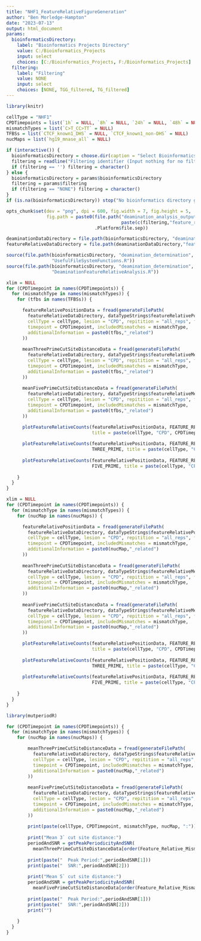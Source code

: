```yaml
---
title: "NHF1_FeatureRelativeFigureGeneration"
author: "Ben Morledge-Hampton"
date: "2023-07-13"
output: html_document
params:
  bioinformaticsDirectory:
    label: "Bioinformatics Projects Directory"
    value: C:/Bioinformatics_Projects
    input: select
    choices: [C:/Bioinformatics_Projects, F:/Bioinformatics_Projects]
  filtering:
    label: "Filtering"
    value: NONE
    input: select
    choices: [NONE, TGG_filtered, TG_filtered]
---
```



```r
library(knitr)

cellType = "NHF1"
CPDTimepoints = list(`1h` = NULL, `8h` = NULL, `24h` = NULL, `48h` = NULL)
mismatchTypes = list(`C>T_CC>TT` = NULL)
TFBSs = list(`CTCF_known1_DHS` = NULL, `CTCF_known1_non-DHS` = NULL)
nucMaps = list(`hg19_mnase_all` = NULL)

if (interactive()) {
  bioinformaticsDirectory = choose.dir(caption = "Select Bioinformatics_Projects Directory")
  filtering = readline("Filtering identifier (Input nothing for no filtering):")
  if (filtering == '') filtering = character()
} else {
  bioinformaticsDirectory = params$bioinformaticsDirectory
  filtering = params$filtering
  if (filtering == "NONE") filtering = character()
}
if (is.na(bioinformaticsDirectory)) stop("No bioinformatics directory given.")

opts_chunk$set(dev = "png", dpi = 600, fig.width = 7, fig.height = 5, 
               fig.path = paste0(file.path("deamination_analysis_output",cellType,
                                           paste(c(filtering,"feature_relative_figures"), collapse = '_')),
                                 .Platform$file.sep))

deaminationDataDirectory = file.path(bioinformaticsDirectory, "deamination_determination", "data", cellType)
featureRelativeDataDirectory = file.path(deaminationDataDirectory,"feature_relative_analysis")
```


```r
source(file.path(bioinformaticsDirectory, "deamination_determination", 'R',
                 "UsefulFileSystemFunctions.R"))
source(file.path(bioinformaticsDirectory, "deamination_determination", 'R',
                 "DeaminationFeatureRelativeAnalysis.R"))
```


```r
xlim = NULL
for (CPDTimepoint in names(CPDTimepoints)) {
  for (mismatchType in names(mismatchTypes)) {
    for (tfbs in names(TFBSs)) {

      featureRelativePositionData = fread(generateFilePath(
        featureRelativeDataDirectory, dataTypeStrings$featureRelativePositionCounts, ".tsv",
        cellType = cellType, lesion = "CPD", repitition = "all_reps", filtering = filtering,
        timepoint = CPDTimepoint, includedMismatches = mismatchType,
        additionalInformation = paste0(tfbs,"_related")
      ))
      
      meanThreePrimeCutSiteDistanceData = fread(generateFilePath(
        featureRelativeDataDirectory, dataTypeStrings$featureRelativeMeanCutSiteDistance, ".tsv", strandPolarity = THREE_PRIME,
        cellType = cellType, lesion = "CPD", repitition = "all_reps", filtering = filtering,
        timepoint = CPDTimepoint, includedMismatches = mismatchType,
        additionalInformation = paste0(tfbs,"_related")
      ))
      
      meanFivePrimeCutSiteDistanceData = fread(generateFilePath(
        featureRelativeDataDirectory, dataTypeStrings$featureRelativeMeanCutSiteDistance, ".tsv", strandPolarity = FIVE_PRIME,
        cellType = cellType, lesion = "CPD", repitition = "all_reps", filtering = filtering,
        timepoint = CPDTimepoint, includedMismatches = mismatchType,
        additionalInformation = paste0(tfbs,"_related")
      ))

      plotFeatureRelativeCounts(featureRelativePositionData, FEATURE_RELATIVE_POSITION,
                                title = paste(cellType, "CPD", CPDTimepoint, mismatchType, tfbs, "Aligned Strands"))
      
      plotFeatureRelativeCounts(featureRelativePositionData, FEATURE_RELATIVE_POSITION, meanThreePrimeCutSiteDistanceData,
                                THREE_PRIME, title = paste(cellType, "CPD", CPDTimepoint, mismatchType, tfbs, "Aligned Strands"))
      
      plotFeatureRelativeCounts(featureRelativePositionData, FEATURE_RELATIVE_POSITION, meanFivePrimeCutSiteDistanceData,
                                FIVE_PRIME, title = paste(cellType, "CPD", CPDTimepoint, mismatchType, tfbs, "Aligned Strands"))
      
    }
  }
}
```


```r
xlim = NULL
for (CPDTimepoint in names(CPDTimepoints)) {
  for (mismatchType in names(mismatchTypes)) {
    for (nucMap in names(nucMaps)) {

      featureRelativePositionData = fread(generateFilePath(
        featureRelativeDataDirectory, dataTypeStrings$featureRelativePositionCounts, ".tsv",
        cellType = cellType, lesion = "CPD", repitition = "all_reps", filtering = filtering,
        timepoint = CPDTimepoint, includedMismatches = mismatchType,
        additionalInformation = paste0(nucMap,"_related")
      ))
      
      meanThreePrimeCutSiteDistanceData = fread(generateFilePath(
        featureRelativeDataDirectory, dataTypeStrings$featureRelativeMeanCutSiteDistance, ".tsv", strandPolarity = THREE_PRIME,
        cellType = cellType, lesion = "CPD", repitition = "all_reps", filtering = filtering,
        timepoint = CPDTimepoint, includedMismatches = mismatchType,
        additionalInformation = paste0(nucMap,"_related")
      ))
      
      meanFivePrimeCutSiteDistanceData = fread(generateFilePath(
        featureRelativeDataDirectory, dataTypeStrings$featureRelativeMeanCutSiteDistance, ".tsv", strandPolarity = FIVE_PRIME,
        cellType = cellType, lesion = "CPD", repitition = "all_reps", filtering = filtering,
        timepoint = CPDTimepoint, includedMismatches = mismatchType,
        additionalInformation = paste0(nucMap,"_related")
      ))

      plotFeatureRelativeCounts(featureRelativePositionData, FEATURE_RELATIVE_POSITION,
                                title = paste(cellType, "CPD", CPDTimepoint, mismatchType, nucMap, "Aligned Strands"))
      
      plotFeatureRelativeCounts(featureRelativePositionData, FEATURE_RELATIVE_POSITION, meanThreePrimeCutSiteDistanceData,
                                THREE_PRIME, title = paste(cellType, "CPD", CPDTimepoint, mismatchType, nucMap, "Aligned Strands"))
      
      plotFeatureRelativeCounts(featureRelativePositionData, FEATURE_RELATIVE_POSITION, meanFivePrimeCutSiteDistanceData,
                                FIVE_PRIME, title = paste(cellType, "CPD", CPDTimepoint, mismatchType, nucMap, "Aligned Strands"))
      
    }
  }
}
```


```r
library(mutperiodR)

for (CPDTimepoint in names(CPDTimepoints)) {
  for (mismatchType in names(mismatchTypes)) {
    for (nucMap in names(nucMaps)) {

        meanThreePrimeCutSiteDistanceData = fread(generateFilePath(
          featureRelativeDataDirectory, dataTypeStrings$featureRelativeMeanCutSiteDistance, ".tsv", strandPolarity = THREE_PRIME,
          cellType = cellType, lesion = "CPD", repitition = "all_reps", filtering = filtering,
          timepoint = CPDTimepoint, includedMismatches = mismatchType,
          additionalInformation = paste0(nucMap,"_related")
        ))
        
        meanFivePrimeCutSiteDistanceData = fread(generateFilePath(
          featureRelativeDataDirectory, dataTypeStrings$featureRelativeMeanCutSiteDistance, ".tsv", strandPolarity = FIVE_PRIME,
          cellType = cellType, lesion = "CPD", repitition = "all_reps", filtering = filtering,
          timepoint = CPDTimepoint, includedMismatches = mismatchType,
          additionalInformation = paste0(nucMap,"_related")
        ))
  
        print(paste(cellType, CPDTimepoint, mismatchType, nucMap, ":"))
        
        print("Mean 3` cut site distance:")
        periodAndSNR = getPeakPeriodicityAndSNR(
          meanThreePrimeCutSiteDistanceData[order(Feature_Relative_Mismatch_Pos)][abs(Feature_Relative_Mismatch_Pos) <= 60,
                                                                                  Mean_Three_Prime_Cut_Site_Distance], 5, 25)
        print(paste("  Peak Period:",periodAndSNR[1]))
        print(paste("  SNR:",periodAndSNR[2]))
        
        print("Mean 5` cut site distance:")
        periodAndSNR = getPeakPeriodicityAndSNR(
          meanFivePrimeCutSiteDistanceData[order(Feature_Relative_Mismatch_Pos)][abs(Feature_Relative_Mismatch_Pos) <= 60,
                                                                                  Mean_Five_Prime_Cut_Site_Distance], 5, 25)
        print(paste("  Peak Period:",periodAndSNR[1]))
        print(paste("  SNR:",periodAndSNR[2]))
        print("")
        
    }
  }
}

```

